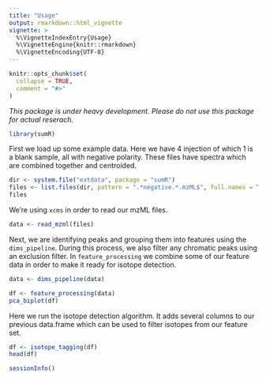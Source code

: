 ```yaml
---
title: "Usage"
output: rmarkdown::html_vignette
vignette: >
  %\VignetteIndexEntry{Usage}
  %\VignetteEngine{knitr::rmarkdown}
  %\VignetteEncoding{UTF-8}
---
```


```r
knitr::opts_chunk$set(
  collapse = TRUE,
  comment = "#>"
)
```

_This package is under heavy development. Please do not use this package for actual reserach._

```r
library(sumR)
```

First we load up some example data. Here we have 4 injection of which 1 is a blank sample, all with negative polarity. These files have spectra which are combined together and centroided. 
```r
dir <- system.file("extdata", package = "sumR")
files <- list.files(dir, pattern = ".*negative.*.mzML$", full.names = T)
files
```

We're using `xcms` in order to read our mzML files. 
```r
data <- read_mzml(files)
```

Next, we are identifying peaks and grouping them into features using the `dims_pipeline`. During this process, we also filter any chromatic peaks using an exclusion filter. In `feature_processing` we combine some of our feature data in order to make it ready for isotope detection.

```r
data <- dims_pipeline(data)
```

```r
df <- feature_processing(data)
pca_biplot(df)
```


Here we run the isotope detection algorithm. It adds several columns to our previous data.frame which can be used to filter isotopes from our feature set. 

```r
df <- isotope_tagging(df)
head(df)
```

```r
sessionInfo()
```
